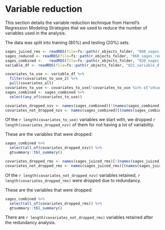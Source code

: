 

# Variable reduction

This section details the variable reduction technique from Harrell's Regression Modeling Strategies that we used to reduce the number of variables used in the analysis.


The data was split into training (80%) and testing (20%) sets.

```r
sages_juiced_rms <- readRDS(file=fs::path(r_objects_folder, "060_sages_juiced_rms.rds"))
sages_reduced <- readRDS(file=fs::path(r_objects_folder, "060_sages_reduced.rds"))
sages_combined <-   readRDS(file=fs::path(r_objects_folder, "020_sages_combined.rds"))
variable_df <- readRDS(file=fs::path(r_objects_folder, "021_variable_df.rds"))

covariates_to_use <- variable_df %>%
  filter(covariates_to_use_2) %>%
  pull(covariates_all)
covariates_to_use <- covariates_to_use[!covariates_to_use %in% c("vdsagesdeliriumever", "vdgcp_slope36m", "vdgcp_slope48m")]
sages_combined <- sages_combined %>%
  select(any_of(covariates_to_use))

```


```r
covariates_dropped_nzv <- names(sages_combined)[!(names(sages_combined) %in% names(sages_juiced_rms))]
covariates_not_dropped_nzv <- names(sages_combined)[(names(sages_combined) %in% names(sages_juiced_rms))]
```

Of the `r length(covariates_to_use)` variables we start with, we dropped `r length(covariates_dropped_nzv)` of them for not having a lot of variability.

These are the variables that were dropped:
```r
sages_combined %>%
  select(all_of(covariates_dropped_nzv)) %>%
  gtsummary::tbl_summary()
```

```r
covariates_dropped_rms <- names(sages_juiced_rms)[!(names(sages_juiced_rms) %in% names(sages_reduced))]
covariates_not_dropped_rms <- names(sages_juiced_rms)[(names(sages_juiced_rms) %in% names(sages_reduced))]
```

Of the `r length(covariates_not_dropped_nzv)` variables retained, `r length(covariates_dropped_rms)` were dropped due to redundancy.

These are the variables that were dropped:

```r
sages_combined %>%
  select(all_of(covariates_dropped_rms)) %>%
  gtsummary::tbl_summary()
```

There are `r length(covariates_not_dropped_rms)` variables retained after the redundancy analysis.


